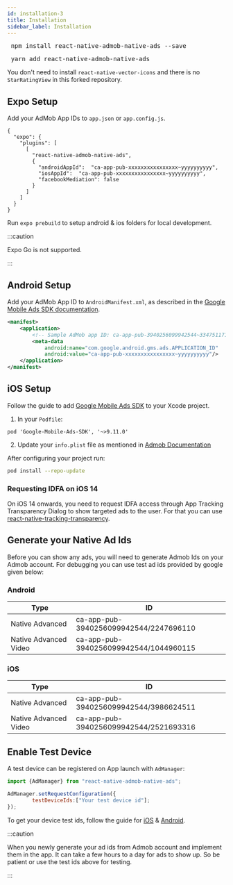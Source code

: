 ```yaml
---
id: installation-3
title: Installation
sidebar_label: Installation
---
```



<Tabs>
  <TabItem value="npm" label="npm" default>
    <pre> npm install react-native-admob-native-ads --save </pre>
  </TabItem>
  <TabItem value="yarn" label="yarn">
    <pre> yarn add react-native-admob-native-ads </pre>
  </TabItem>
</Tabs>

You don't need to install `react-native-vector-icons` and there is no `StarRatingView` in this forked repository.



## Expo Setup

Add your AdMob App IDs to `app.json` or `app.config.js`.

```
{
  "expo": {
    "plugins": [
      [
        "react-native-admob-native-ads",
        {
          "androidAppId":  "ca-app-pub-xxxxxxxxxxxxxxxx~yyyyyyyyyy",
          "iosAppId":  "ca-app-pub-xxxxxxxxxxxxxxxx~yyyyyyyyyy",
          "facebookMediation": false
        }
      ]
    ]
  }
}
```

Run `expo prebuild` to setup android & ios folders for local development.

:::caution

Expo Go is not supported.

:::

## Android Setup

Add your AdMob App ID to `AndroidManifest.xml`, as described in the [Google Mobile Ads SDK documentation](https://developers.google.com/admob/android/quick-start#update_your_androidmanifestxml).

```xml
<manifest>
    <application>
        <!-- Sample AdMob app ID: ca-app-pub-3940256099942544~3347511713 -->
        <meta-data
            android:name="com.google.android.gms.ads.APPLICATION_ID"
            android:value="ca-app-pub-xxxxxxxxxxxxxxxx~yyyyyyyyyy"/>
    </application>
</manifest>
```

## iOS Setup

Follow the guide to add [Google Mobile Ads SDK](https://developers.google.com/admob/ios/quick-start#import_the_mobile_ads_sdk) to your Xcode project.

1. In your `Podfile`:

```
pod 'Google-Mobile-Ads-SDK', '~>9.11.0'
```

2. Update your `info.plist` file as mentioned in [Admob Documentation](https://developers.google.com/admob/ios/quick-start#update_your_infoplist)

After configuring your project run:

```bash
pod install --repo-update
```

### Requesting IDFA on iOS 14

On iOS 14 onwards, you need to request IDFA access through App Tracking Transparency Dialog to show targeted ads to the user. For that you can use [react-native-tracking-transparency](https://github.com/mrousavy/react-native-tracking-transparency).

## Generate your Native Ad Ids

Before you can show any ads, you will need to generate Admob Ids on your Admob account. For debugging you can use test ad ids provided by google given below:

### Android

| Type                  | ID                                     |
| --------------------- | -------------------------------------- |
| Native Advanced       | ca-app-pub-3940256099942544/2247696110 |
| Native Advanced Video | ca-app-pub-3940256099942544/1044960115 |

### iOS

| Type                  | ID                                     |
| --------------------- | -------------------------------------- |
| Native Advanced       | ca-app-pub-3940256099942544/3986624511 |
| Native Advanced Video | ca-app-pub-3940256099942544/2521693316 |

## Enable Test Device

A test device can be registered on App launch with `AdManager`:

```jsx
import {AdManager} from "react-native-admob-native-ads";

AdManager.setRequestConfiguration({
        testDeviceIds:["Your test device id"];
});
```

To get your device test ids, follow the guide for [iOS](https://developers.google.com/admob/ios/test-ads#enable_test_devices) & [Android](https://developers.google.com/admob/ios/test-ads#enable_test_devices).

:::caution

When you newly generate your ad ids from Admob account and implement them in the app. It can take a few hours to a day for ads to show up. So be patient or use the test ids above for testing.

:::
